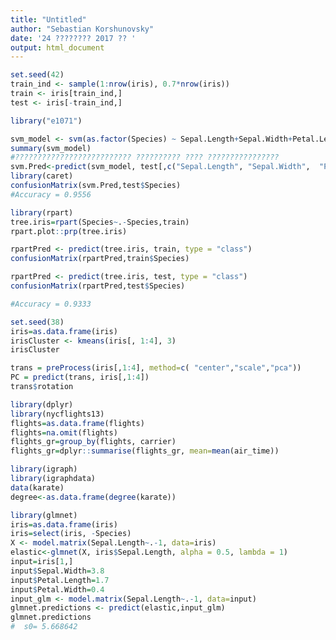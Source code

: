 ---
title: "Untitled"
author: "Sebastian Korshunovsky"
date: '24 ???????? 2017 ?? '
output: html_document
---

```{r}
set.seed(42) 
train_ind <- sample(1:nrow(iris), 0.7*nrow(iris)) 
train <- iris[train_ind,]
test <- iris[-train_ind,] 

library("e1071")

svm_model <- svm(as.factor(Species) ~ Sepal.Length+Sepal.Width+Petal.Length+Petal.Width, data=train, kernel="linear")
summary(svm_model)
#?????????????????????????? ?????????? ???? ????????????????
svm.Pred<-predict(svm_model, test[,c("Sepal.Length", "Sepal.Width",  "Petal.Length", "Petal.Width")], probability=FALSE)
library(caret)
confusionMatrix(svm.Pred,test$Species)
#Accuracy = 0.9556 
```

```{r}
library(rpart)
tree.iris=rpart(Species~.-Species,train)
rpart.plot::prp(tree.iris)

```

```{r}
rpartPred <- predict(tree.iris, train, type = "class")
confusionMatrix(rpartPred,train$Species)
```

```{r}
rpartPred <- predict(tree.iris, test, type = "class")
confusionMatrix(rpartPred,test$Species)

#Accuracy = 0.9333 
```



```{r}
set.seed(38)
iris=as.data.frame(iris)
irisCluster <- kmeans(iris[, 1:4], 3)
irisCluster
```

```{r}
trans = preProcess(iris[,1:4], method=c( "center","scale","pca"))
PC = predict(trans, iris[,1:4])
trans$rotation
```

```{r}
library(dplyr)
library(nycflights13)
flights=as.data.frame(flights)
flights=na.omit(flights)
flights_gr=group_by(flights, carrier)
flights_gr=dplyr::summarise(flights_gr, mean=mean(air_time))
```

```{r}
library(igraph)
library(igraphdata)
data(karate)
degree<-as.data.frame(degree(karate))
```

```{r}
library(glmnet)
iris=as.data.frame(iris)
iris=select(iris, -Species)
X <- model.matrix(Sepal.Length~.-1, data=iris)
elastic<-glmnet(X, iris$Sepal.Length, alpha = 0.5, lambda = 1)
input=iris[1,]
input$Sepal.Width=3.8
input$Petal.Length=1.7
input$Petal.Width=0.4
input_glm <- model.matrix(Sepal.Length~.-1, data=input)
glmnet.predictions <- predict(elastic,input_glm)
glmnet.predictions
#  s0= 5.668642
```

